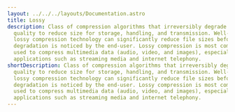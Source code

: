 ---
layout: ../../../layouts/Documentation.astro
title: Lossy
description: Class of compression algorithms that irreversibly degrade data
  quality to reduce size for storage, handling, and transmission. Well-designed
  lossy compression technology can significantly reduce file sizes before
  degradation is noticed by the end-user. Lossy compression is most commonly
  used to compress multimedia data (audio, video, and images), especially in
  applications such as streaming media and internet telephony.
shortDescription: Class of compression algorithms that irreversibly degrade data
  quality to reduce size for storage, handling, and transmission. Well-designed
  lossy compression technology can significantly reduce file sizes before
  degradation is noticed by the end-user. Lossy compression is most commonly
  used to compress multimedia data (audio, video, and images), especially in
  applications such as streaming media and internet telephony.
---
